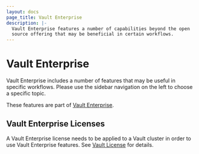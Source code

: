```yaml
---
layout: docs
page_title: Vault Enterprise
description: |-
  Vault Enterprise features a number of capabilities beyond the open
  source offering that may be beneficial in certain workflows.
---
```


# Vault Enterprise

Vault Enterprise includes a number of features that may be useful in specific
workflows. Please use the sidebar navigation on the left to choose a specific
topic.

These features are part of [Vault Enterprise](https://www.hashicorp.com/vault?utm_source=oss\&utm_medium=docs\&utm_campaign=vault&_ga=1.201793489.1956619674.1489356624).

## Vault Enterprise Licenses

A Vault Enterprise license needs to be applied to a Vault cluster
in order to use Vault Enterprise features.  See
[Vault License](/docs/enterprise/license) for details.
